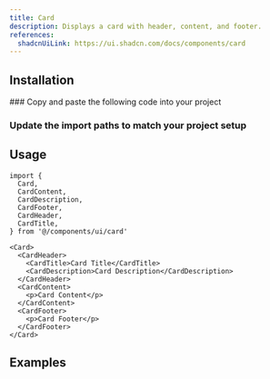 ```yaml
---
title: Card
description: Displays a card with header, content, and footer.
references:
  shadcnUiLink: https://ui.shadcn.com/docs/components/card
---
```


<ComponentPreview name="card" withRecipe />

## Installation

<Steps>
### Copy and paste the following code into your project

<ComponentSource name="card" />

### Update the import paths to match your project setup

</Steps>

## Usage

```tsx
import {
  Card,
  CardContent,
  CardDescription,
  CardFooter,
  CardHeader,
  CardTitle,
} from '@/components/ui/card'
```

```tsx
<Card>
  <CardHeader>
    <CardTitle>Card Title</CardTitle>
    <CardDescription>Card Description</CardDescription>
  </CardHeader>
  <CardContent>
    <p>Card Content</p>
  </CardContent>
  <CardFooter>
    <p>Card Footer</p>
  </CardFooter>
</Card>
```

## Examples

<ComponentPreview name="card" file="example" />

